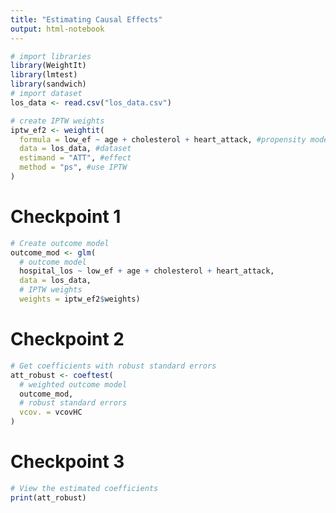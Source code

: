 ```yaml
---
title: "Estimating Causal Effects"
output: html-notebook
---
```


```r
# import libraries
library(WeightIt)
library(lmtest)
library(sandwich)
# import dataset
los_data <- read.csv("los_data.csv")

# create IPTW weights
iptw_ef2 <- weightit(
  formula = low_ef ~ age + cholesterol + heart_attack, #propensity model
  data = los_data, #dataset
  estimand = "ATT", #effect
  method = "ps", #use IPTW
)
```
# Checkpoint 1
```r
# Create outcome model
outcome_mod <- glm(
  # outcome model
  hospital_los ~ low_ef + age + cholesterol + heart_attack,
  data = los_data, 
  # IPTW weights
  weights = iptw_ef2$weights)
```
# Checkpoint 2
```r
# Get coefficients with robust standard errors
att_robust <- coeftest(
  # weighted outcome model
  outcome_mod,
  # robust standard errors
  vcov. = vcovHC
)
```
# Checkpoint 3
```r
# View the estimated coefficients
print(att_robust)
```